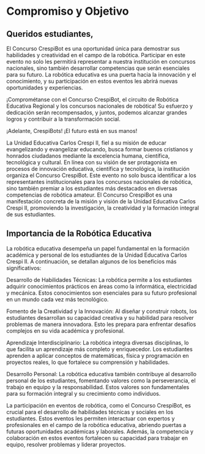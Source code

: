 # Compromiso y Objetivo {.unnumbered}

## Queridos estudiantes,

El Concurso CrespiBot es una oportunidad única para demostrar sus habilidades y creatividad en el campo de la robótica. Participar en este evento no solo les permitirá representar a nuestra institución en concursos nacionales, sino también desarrollar competencias que serán esenciales para su futuro. La robótica educativa es una puerta hacia la innovación y el conocimiento, y su participación en estos eventos les abrirá nuevas oportunidades y experiencias.

¡Comprométanse con el Concurso CrespiBot, el circuito de Robótica Educativa Regional y los concursos nacionales de robótica! Su esfuerzo y dedicación serán recompensados, y juntos, podemos alcanzar grandes logros y contribuir a la transformación social.

¡Adelante, CrespiBots! ¡El futuro está en sus manos!

La Unidad Educativa Carlos Crespi II, fiel a su misión de educar evangelizando y evangelizar educando, busca formar buenos cristianos y honrados ciudadanos mediante la excelencia humana, científica, tecnológica y cultural. En línea con su visión de ser protagonista en procesos de innovación educativa, científica y tecnológica, la institución organiza el Concurso CrespiBot. Este evento no solo busca identificar a los representantes institucionales para los concursos nacionales de robótica, sino también premiar a los estudiantes más destacados en diversas competencias de robótica amateur. El Concurso CrespiBot es una manifestación concreta de la misión y visión de la Unidad Educativa Carlos Crespi II, promoviendo la investigación, la creatividad y la formación integral de sus estudiantes.

## Importancia de la Robótica Educativa

La robótica educativa desempeña un papel fundamental en la formación académica y personal de los estudiantes de la Unidad Educativa Carlos Crespi II. A continuación, se detallan algunos de los beneficios más significativos:

Desarrollo de Habilidades Técnicas: La robótica permite a los estudiantes adquirir conocimientos prácticos en áreas como la informática, electricidad y mecánica. Estos conocimientos son esenciales para su futuro profesional en un mundo cada vez más tecnológico.

Fomento de la Creatividad y la Innovación: Al diseñar y construir robots, los estudiantes desarrollan su capacidad creativa y su habilidad para resolver problemas de manera innovadora. Esto les prepara para enfrentar desafíos complejos en su vida académica y profesional.

Aprendizaje Interdisciplinario: La robótica integra diversas disciplinas, lo que facilita un aprendizaje más completo y enriquecedor. Los estudiantes aprenden a aplicar conceptos de matemáticas, física y programación en proyectos reales, lo que fortalece su comprensión y habilidades.

Desarrollo Personal: La robótica educativa también contribuye al desarrollo personal de los estudiantes, fomentando valores como la perseverancia, el trabajo en equipo y la responsabilidad. Estos valores son fundamentales para su formación integral y su crecimiento como individuos.

La participación en eventos de robótica, como el Concurso CrespiBot, es crucial para el desarrollo de habilidades técnicas y sociales en los estudiantes. Estos eventos les permiten interactuar con expertos y profesionales en el campo de la robótica educativa, abriendo puertas a futuras oportunidades académicas y laborales. Además, la competencia y colaboración en estos eventos fortalecen su capacidad para trabajar en equipo, resolver problemas y liderar proyectos.
